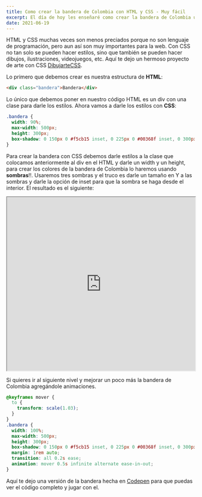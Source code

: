 ```yaml
---
title: Como crear la bandera de Colombia con HTML y CSS - Muy fácil
excerpt: El día de hoy les enseñaré como crear la bandera de Colombia usando tan solo HTML y CSS con pocas líneas de código.
date: 2021-06-19
---
```


HTML y CSS muchas veces son menos preciados porque no son lenguaje de programación, pero aun así son muy importantes para la web. Con CSS no tan solo se pueden hacer estilos, sino que también se pueden hacer dibujos, ilustraciones, videojuegos, etc. Aquí te dejo un hermoso proyecto de arte con CSS [DibujarteCSS](https://dibujartecss.musarte.dev).

Lo primero que debemos crear es nuestra estructura de **HTML**:

```html
<div class="bandera">Bandera</div>
```

Lo único que debemos poner en nuestro código HTML es un div con una clase para darle los estilos. Ahora vamos a darle los estilos con **CSS**:

```css
.bandera {
  width: 90%;
  max-width: 500px;
  height: 300px;
  box-shadow: 0 150px 0 #f5cb15 inset, 0 225px 0 #00368f inset, 0 300px 0 #c81125 inset;
}
```

Para crear la bandera con CSS debemos darle estilos a la clase que colocamos anteriormente al div en el HTML y darle un width y un height, para crear los colores de la bandera de Colombia lo haremos usando **sombras**!!. Usaremos tres sombras y el truco es darle un tamaño en Y a las sombras y darle la opción de inset para que la sombra se haga desde el interior. El resultado es el siguiente:

<div className="mb-4">
  <iframe
    className="rounded-md"
    width="100%"
    height="464"
    scrolling="no"
    title="Bandera de Colombia"
    src="https://codepen.io/andresparradev/embed/XWXogMx?default-tab=result"
  ></iframe>
</div>

Si quieres ir al siguiente nivel y mejorar un poco más la bandera de Colombia agregándole animaciones.

```css
@keyframes mover {
  to {
    transform: scale(1.03);
  }
}
.bandera {
  width: 100%;
  max-width: 500px;
  height: 300px;
  box-shadow: 0 150px 0 #f5cb15 inset, 0 225px 0 #00368f inset, 0 300px 0 #c81125 inset;
  margin: 1rem auto;
  transition: all 0.2s ease;
  animation: mover 0.5s infinite alternate ease-in-out;
}
```

Aquí te dejo una versión de la bandera hecha en [Codepen](https://codepen.io/andresparradev/pen/XWXogMx) para que puedas ver el código completo y jugar con el.
